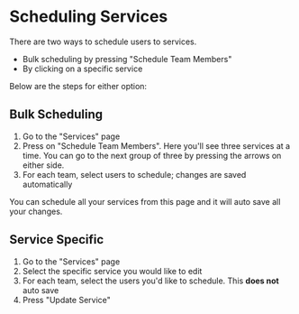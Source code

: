 # Scheduling Services
There are two ways to schedule users to services. 
- Bulk scheduling by pressing "Schedule Team Members"
- By clicking on a specific service

Below are the steps for either option:

## Bulk Scheduling
1. Go to the "Services" page
2. Press on "Schedule Team Members". Here you'll see three services at a time. You can go to the next group of three by pressing the arrows on either side.
3. For each team, select users to schedule; changes are saved automatically

You can schedule all your services from this page and it will auto save all your changes.

## Service Specific
1. Go to the "Services" page
2. Select the specific service you would like to edit
3. For each team, select the users you'd like to schedule. This **does not** auto save
4. Press "Update Service"